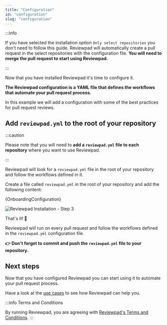 ```yaml
---
title: "Configuration"
id: "configuration"
slug: "configuration"
---
```



:::info

If you have selected the installation option `Only select repositories` you don't need to follow this guide. Reviewpad will automatically create a pull request in the select repositories with the configuration file. **You will need to merge the pull request to start using Reviewpad.**

:::

Now that you have installed Reviewpad it's time to configure it.

**The Reviewpad configuration is a YAML file that defines the workflows that automate your pull request process.**

In this example we will add a configuration with some of the best practices for pull request reviews.

## Add `reviewpad.yml` to the root of your repository

:::caution

Please note that you will need to **add a `reviewpad.yml` file to each repository** where you want to use Reviewpad.

:::

Reviewpad will look for a `reviewpad.yml` file in the root of your repository and follow the workflows defined in it.

Create a file called `reviewpad.yml` in the root of your repository and add the following content:

<CodeBlock language="yml" title="reviewpad.yml">{OnboardingConfiguration}</CodeBlock>

![Reviewpad Installation - Step 3](/img/installation/step3.gif)

That's it! :tada:

Reviewpad will run on every pull request and follow the workflows defined in the `reviewpad.yml` configuration file.

**👉 Don't forget to commit and push the `reviewpad.yml` file to your repository.**

## Next steps

Now that you have configured Reviewpad you can start using it to automate your pull request process.

Have a look at the [use cases](../use-cases) to see how Reviewpad can help you.

:::info Terms and Conditions

By running Reviewpad, you are agreeing with [Reviewpad's Terms and Conditions](https://reviewpad.com/terms-and-conditions/).
:::
